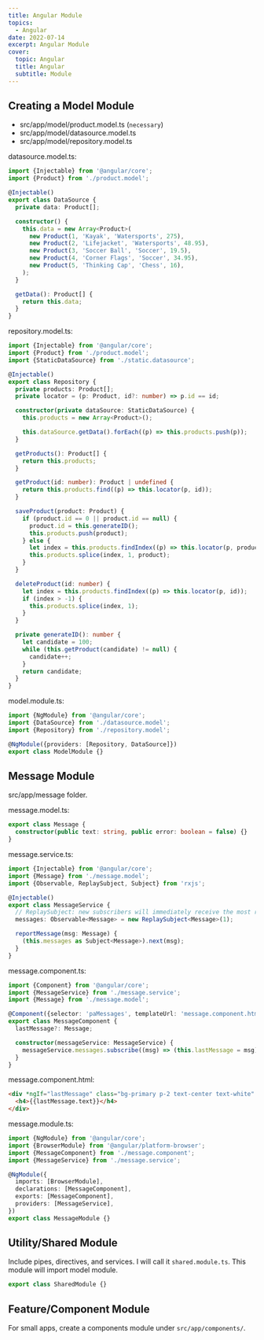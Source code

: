 ```yaml
---
title: Angular Module
topics:
  - Angular
date: 2022-07-14
excerpt: Angular Module
cover:
  topic: Angular
  title: Angular
  subtitle: Module
---
```


## Creating a Model Module

- src/app/model/product.model.ts (`necessary`)
- src/app/model/datasource.model.ts
- src/app/model/repository.model.ts

datasource.model.ts:

```ts
import {Injectable} from '@angular/core';
import {Product} from './product.model';

@Injectable()
export class DataSource {
  private data: Product[];

  constructor() {
    this.data = new Array<Product>(
      new Product(1, 'Kayak', 'Watersports', 275),
      new Product(2, 'Lifejacket', 'Watersports', 48.95),
      new Product(3, 'Soccer Ball', 'Soccer', 19.5),
      new Product(4, 'Corner Flags', 'Soccer', 34.95),
      new Product(5, 'Thinking Cap', 'Chess', 16),
    );
  }

  getData(): Product[] {
    return this.data;
  }
}
```

repository.model.ts:

```ts
import {Injectable} from '@angular/core';
import {Product} from './product.model';
import {StaticDataSource} from './static.datasource';

@Injectable()
export class Repository {
  private products: Product[];
  private locator = (p: Product, id?: number) => p.id == id;

  constructor(private dataSource: StaticDataSource) {
    this.products = new Array<Product>();

    this.dataSource.getData().forEach((p) => this.products.push(p));
  }

  getProducts(): Product[] {
    return this.products;
  }

  getProduct(id: number): Product | undefined {
    return this.products.find((p) => this.locator(p, id));
  }

  saveProduct(product: Product) {
    if (product.id == 0 || product.id == null) {
      product.id = this.generateID();
      this.products.push(product);
    } else {
      let index = this.products.findIndex((p) => this.locator(p, product.id));
      this.products.splice(index, 1, product);
    }
  }

  deleteProduct(id: number) {
    let index = this.products.findIndex((p) => this.locator(p, id));
    if (index > -1) {
      this.products.splice(index, 1);
    }
  }

  private generateID(): number {
    let candidate = 100;
    while (this.getProduct(candidate) != null) {
      candidate++;
    }
    return candidate;
  }
}
```

model.module.ts:

```ts
import {NgModule} from '@angular/core';
import {DataSource} from './datasource.model';
import {Repository} from './repository.model';

@NgModule({providers: [Repository, DataSource]})
export class ModelModule {}
```

## Message Module

src/app/message folder.

message.model.ts:

```ts
export class Message {
  constructor(public text: string, public error: boolean = false) {}
}
```

message.service.ts:

```ts
import {Injectable} from '@angular/core';
import {Message} from './message.model';
import {Observable, ReplaySubject, Subject} from 'rxjs';

@Injectable()
export class MessageService {
  // ReplaySubject: new subscribers will immediately receive the most recent message.
  messages: Observable<Message> = new ReplaySubject<Message>(1);

  reportMessage(msg: Message) {
    (this.messages as Subject<Message>).next(msg);
  }
}
```

message.component.ts:

```ts
import {Component} from '@angular/core';
import {MessageService} from './message.service';
import {Message} from './message.model';

@Component({selector: 'paMessages', templateUrl: 'message.component.html'})
export class MessageComponent {
  lastMessage?: Message;

  constructor(messageService: MessageService) {
    messageService.messages.subscribe((msg) => (this.lastMessage = msg));
  }
}
```

message.component.html:

```html
<div *ngIf="lastMessage" class="bg-primary p-2 text-center text-white" [class.bg-danger]="lastMessage.error">
  <h4>{{lastMessage.text}}</h4>
</div>
```

message.module.ts:

```ts
import {NgModule} from '@angular/core';
import {BrowserModule} from '@angular/platform-browser';
import {MessageComponent} from './message.component';
import {MessageService} from './message.service';

@NgModule({
  imports: [BrowserModule],
  declarations: [MessageComponent],
  exports: [MessageComponent],
  providers: [MessageService],
})
export class MessageModule {}
```

## Utility/Shared Module

Include pipes, directives, and services. I will call it `shared.module.ts`. This module will import model module.

```ts
export class SharedModule {}
```

## Feature/Component Module

For small apps, create a components module under `src/app/components/`.
